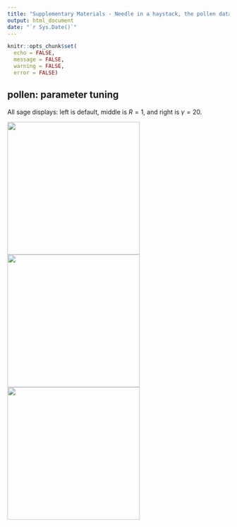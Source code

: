 ```yaml
---
title: "Supplementary Materials - Needle in a haystack, the pollen dataset"
output: html_document
date: "`r Sys.Date()`"
---
```


```r
knitr::opts_chunk$set(
  echo = FALSE, 
  message = FALSE, 
  warning = FALSE,
  error = FALSE)
```

## pollen: parameter tuning

All sage displays: left is default, middle is $R=1$, and right is $\gamma=20$.

<img src="gifs/pollen_sage.gif" width="300"/> <img src="gifs/pollen_sage_R1.gif" width="300"/> <img src="gifs/pollen_sage_gam20.gif" width="300"/> 

